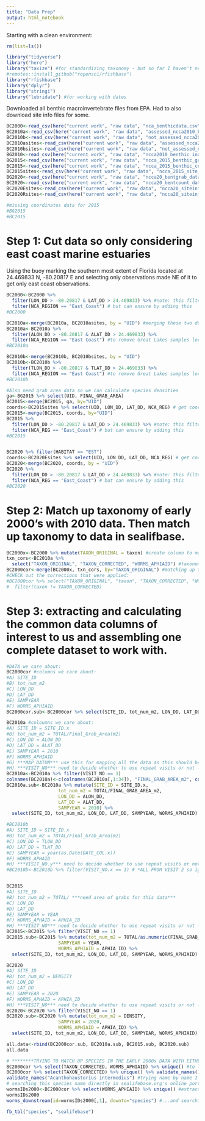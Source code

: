 ```yaml
---
title: "Data Prep"
output: html_notebook
---
```


Starting with a clean environment:
```r
rm(list=ls())
```


```r
library("tidyverse")
library("here")
library("taxize") #for standardizing taxonomy - but so far I haven't needed this since all old taxons matched with corrections provided in the 2010 dataset
#remotes::install_github("ropensci/rfishbase")
library("rfishbase")
library("dplyr")
library("stringi")
library("lubridate") #for working with dates
```

Downloaded all benthic macroinvertebrate files from EPA. Had to also download site info files for some.
```r
BC2000<-read_csv(here("current work", "raw data", "nca_benthicdata.csv")) #data w species counts early 2000's
BC2010a<-read_csv(here("current work", "raw data", "assessed_ncca2010_benthic_data.csv")) #data w species counts 2010 (used in water quality assessments)
BC2010b<-read_csv(here("current work", "raw data", "not_assessed_ncca2010_benthic_data.csv")) #data w species counts 2010 (not used in water quality assessments) *ALL FROM VISIT 2 so ignore
BC2010asites<-read_csv(here("current work", "raw data", "assessed_ncca2010_siteinfo.revised.06212016.csv")) #site info 2010 (used in water quality assessments)
BC2010bsites<-read_csv(here("current work", "raw data", "not_assessed_ncca2010_siteinfo.revised.06212016.csv")) #site info 2010 (not used in water quality assessments) *ALL FROM VISIT 2 so ignore
BG2010<-read_csv(here("current work", "raw data", "ncca2010_benthic_indicator_status.csv")) #data w necessary info on grabs
BG2015<-read_csv(here("current work", "raw data", "ncca_2015_benthic_grab_estuarine-data.csv")) #data on the just the grabs 2015
BC2015<-read_csv(here("current work", "raw data", "ncca_2015_benthic_count_estuarine-data.csv")) #data w species counts 2015
BC2015sites<-read_csv(here("current work", "raw data", "ncca_2015_site_information_estuarine-data.csv")) #data w site info 2015
BG2020<-read_csv(here("current work", "raw data", "ncca20_bentgrab_data.csv")) #data on just the grabs 2020
BC2020<-read_csv(here("current work", "raw data", "ncca20_bentcount_data.csv")) #data w species counts 2020
BC2020Esites<-read_csv(here("current work", "raw data", "ncca20_siteinfo_estuaries_data_2.csv")) # estuary site info 2020
BC2020Rsites<-read_csv(here("current work", "raw data", "ncca20_siteinfo_reef_flats_data.csv")) #reef flat site info 2020

#missing coordinates data for 2015
#BG2015
#BC2015
```

# Step 1: Cut data so only considering east coast marine estuaries 
Using the buoy marking the southern most extent of Florida located at 24.469833 N, -80.20817 E and selecting only observations made NE of it to get only east coast observations.
```r
BC2000<-BC2000 %>%
  filter(LON_DD > -80.20817 & LAT_DD > 24.469833) %>% #note: this filter alone will give all of the east coast observations since there are no other observations NE of this point
  filter(NCA_REGION == "East_Coast") # but can ensure by adding this
#BC2000

BC2010a<-merge(BC2010a, BC2010asites, by = "UID") #merging these two data frames so can get the coordinates of each grab sample since these aren't in the count data
BC2010a<-BC2010a %>%
  filter(ALON_DD > -80.20817 & ALAT_DD > 24.469833) %>%
  filter(NCA_REGION == "East Coast") #to remove Great Lakes samples located NE of this point
#BC2010a

BC2010b<-merge(BC2010b, BC2010bsites, by = "UID")
BC2010b<-BC2010b %>%
  filter(TLON_DD > -80.20817 & TLAT_DD > 24.469833) %>% 
  filter(NCA_REGION == "East Coast") #to remove Great Lakes samples located NE of this point and any from Hawaii
#BC2010b

#Also need grab area data so we can calculate species densities
ga<-BG2015 %>% select(UID, FINAL_GRAB_AREA) 
BC2015<-merge(BC2015, ga, by="UID")
coords<-BC2015sites %>% select(UID, LON_DD, LAT_DD, NCA_REG) # get coordinates for each site and region info from the 2010 data
BC2015<-merge(BC2015, coords, by="UID")
BC2015 %>%
  filter(LON_DD > -80.20817 & LAT_DD > 24.469833) %>% #note: this filter alone will give all of the east coast observations since there are no other observations NE of this point
  filter(NCA_REG == "East_Coast") # but can ensure by adding this
#BC2015


BC2020 %>% filter(HABITAT == "EST")
coords<-BC2020Esites %>% select(UID, LON_DD, LAT_DD, NCA_REG) # get coordinates for each site and region info from the 2020 estuary data
BC2020<-merge(BC2020, coords, by = "UID")
BC2020 %>%
  filter(LON_DD > -80.20817 & LAT_DD > 24.469833) %>% #note: this filter alone will give all of the east coast observations since there are no other observations NE of this point
  filter(NCA_REG == "East_Coast") # but can ensure by adding this
#BC2020
```

# Step 2: Match up taxonomy of early 2000's with 2010 data. Then match up taxonomy to data in sealifbase.
```r
BC2000x<-BC2000 %>% mutate(TAXON_ORIGINAL = taxon) #create column to match up the original taxon names in the 2000s data to the original taxon names in the 2010 data
txn_cors<-BC2010a %>%
  select("TAXON_ORIGINAL", "TAXON_CORRECTED", "WORMS_APHIAID") #taxonomic corrections applied to 2010 data
BC2000cor<-merge(BC2000x, txn_cors, by="TAXON_ORIGINAL") #matching up the corrections applied to the 2010 data to the 2000s data
#CHECK out the corrections that were applied:
#BC2000cor %>% select("TAXON_ORIGINAL", "taxon", "TAXON_CORRECTED", "WORMS_APHIAID") %>%
#  filter(taxon != TAXON_CORRECTED)
```


# Step 3: extracting and calculating the common data columns of interest to us and assembling one complete dataset to work with.
```r
#DATA we care about:
BC2000cor #columns we care about: 
#A) SITE_ID 
#B) tot_num_m2
#C) LON_DD 
#D) LAT_DD 
#E) SAMPYEAR 
#F) WORMS_APHIAID 
BC2000cor.sub<-BC2000cor %>% select(SITE_ID, tot_num_m2, LON_DD, LAT_DD, SAMPYEAR, WORMS_APHIAID)

BC2010a #coloumns we care about: 
#A) SITE_ID = SITE_ID.x 
#B) tot_num_m2 = TOTAL/Final_Grab_Area(m2)
#C) LON_DD = ALON_DD
#D) LAT_DD = ALAT_DD
#E) SAMPYEAR = 2010
#F) WORMS_APHIAID
#G) ***MAP_DATUM*** use this for mapping all the data as this should be consistent for all the data
#H) ***VISIT_NO*** need to decide whether to use repeat visits or not -> filter for 1st visit
BC2010a<-BC2010a %>% filter(VISIT_NO == 1)
colnames(BC2010a)<-c(colnames(BC2010a[,1:34]), "FINAL_GRAB_AREA_m2", colnames(BC2010a[,36:length(colnames(BC2010a))]))
BC2010a.sub<-BC2010a %>% mutate(SITE_ID = SITE_ID.x,
                   tot_num_m2 = TOTAL/FINAL_GRAB_AREA_m2,
                   LON_DD = ALON_DD,
                   LAT_DD = ALAT_DD,
                   SAMPYEAR = 2010) %>%
  select(SITE_ID, tot_num_m2, LON_DD, LAT_DD, SAMPYEAR, WORMS_APHIAID)

#BC2010b
#A) SITE_ID = SITE_ID.x
#B) tot_num_m2 = TOTAL/Final_Grab_Area(m2)
#C) LON_DD = TLON_DD
#D) LAT_DD = TLAT_DD
#E) SAMPYEAR = year(as.Date(DATE_COL.x))
#F) WORMS_APHAID
#H) ***VISIT_NO.y*** need to decide whether to use repeat visits or not -> filter for 1st visit
#BC2010b<-BC2010b %>% filter(VISIT_NO.x == 1) # *ALL FROM VISIT 2 so ignore


BC2015
#A) SITE_ID
#B) tot_num_m2 = TOTAL/ ***need area of grabs for this data***
#C) LON_DD
#D) LAT_DD
#E) SAMPYEAR = YEAR
#F) WORMS_APHAID = APHIA_ID
#H) ***VISIT_NO*** need to decide whether to use repeat visits or not -> filter for 1st visit
BC2015<-BC2015 %>% filter(VISIT_NO == 1)
BC2015.sub<-BC2015 %>% mutate(tot_num_m2 = TOTAL/as.numeric(FINAL_GRAB_AREA),
                   SAMPYEAR = YEAR,
                   WORMS_APHIAID = APHIA_ID) %>%
  select(SITE_ID, tot_num_m2, LON_DD, LAT_DD, SAMPYEAR, WORMS_APHIAID)

BC2020
#A) SITE_ID
#B) tot_num_m2 = DENSITY
#C) LON_DD 
#D) LAT_DD
#E) SAMPYEAR = 2020
#F) WORMS_APHAID = APHIA_ID
#H) ***VISIT_NO*** need to decide whether to use repeat visits or not -> filter for 1st visit
BC2020<-BC2020 %>% filter(VISIT_NO == 1)
BC2020.sub<-BC2020 %>% mutate(tot_num_m2 = DENSITY,
                   SAMPYEAR = 2020, 
                   WORMS_APHIAID = APHIA_ID) %>%
  select(SITE_ID, tot_num_m2, LON_DD, LAT_DD, SAMPYEAR, WORMS_APHIAID)

all.data<-rbind(BC2000cor.sub, BC2010a.sub, BC2015.sub, BC2020.sub)
all.data
```






```r
# ********TRYING TO MATCH UP SPECIES IN THE EARLY 2000s DATA WITH EITHER WORMS OR SEALIFEBASE!!! NOT WORKING!!!************
BC2000cor %>% select(TAXON_CORRECTED, WORMS_APHIAID) %>% unique() #to look at corrected names and their supposed AphiaIDs in WoRMS
BC2000cor %>% select(TAXON_CORRECTED) %>% unique() %>% validate_names() #trying to match sealifebase gives us nothing!!!
validate_names("Acanthohaustorius intermedius") #trying name by name I'm getting nothing either....
# searching this species name directly in sealifebase.org's online portal I get a result though...
wormsIDs2000<-BC2000cor %>% select(WORMS_APHIAID) %>% unique() #extracting the IDs...
wormsIDs2000
worms_downstream(id=wormsIDs2000[,1], downto="species") #...and searching for them in WoRMS also is giving me nothing
```


```r
fb_tbl("species", "sealifebase")
```




